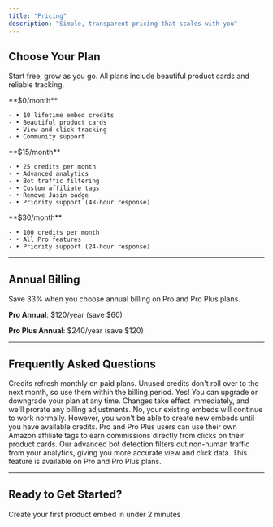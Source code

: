 ```yaml
---
title: "Pricing"
description: "Simple, transparent pricing that scales with you"
---
```


## Choose Your Plan

Start free, grow as you go. All plans include beautiful product cards and reliable tracking.

<CardGroup cols={3}>
  <Card title="Free" icon="gift">
    **$0/month**
    
    - • 10 lifetime embed credits
    - • Beautiful product cards
    - • View and click tracking
    - • Community support
  </Card>
  
  <Card title="Pro" icon="star">
    **$15/month**
    
    - • 25 credits per month
    - • Advanced analytics
    - • Bot traffic filtering
    - • Custom affiliate tags
    - • Remove Jasin badge
    - • Priority support (48-hour response)
  </Card>
  
  <Card title="Pro Plus" icon="sparkles">
    **$30/month**
    
    - • 100 credits per month
    - • All Pro features
    - • Priority support (24-hour response)
  </Card>
</CardGroup>

---

## Annual Billing

<Info>
Save 33% when you choose annual billing on Pro and Pro Plus plans.

**Pro Annual**: \$120/year (save \$60)

**Pro Plus Annual**: \$240/year (save \$120)
</Info>

---

## Frequently Asked Questions

<AccordionGroup>
  <Accordion title="What happens to unused credits?">
    Credits refresh monthly on paid plans. Unused credits don't roll over to the next month, so use them within the billing period.
  </Accordion>

  <Accordion title="Can I change plans anytime?">
    Yes! You can upgrade or downgrade your plan at any time. Changes take effect immediately, and we'll prorate any billing adjustments.
  </Accordion>

  <Accordion title="Do my embeds stop working if I downgrade?">
    No, your existing embeds will continue to work normally. However, you won't be able to create new embeds until you have available credits.
  </Accordion>

  <Accordion title="What are custom affiliate tags?">
    Pro and Pro Plus users can use their own Amazon affiliate tags to earn commissions directly from clicks on their product cards.
  </Accordion>

  <Accordion title="How does bot filtering work?">
    Our advanced bot detection filters out non-human traffic from your analytics, giving you more accurate view and click data. This feature is available on Pro and Pro Plus plans.
  </Accordion>
</AccordionGroup>

---

## Ready to Get Started?

<Card title="Start with Free" icon="rocket" href="/quickstart">
  Create your first product embed in under 2 minutes
</Card>